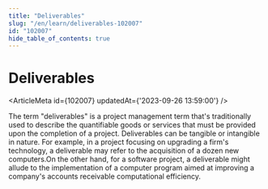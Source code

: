 ```yaml
---
title: "Deliverables"
slug: "/en/learn/deliverables-102007"
id: "102007"
hide_table_of_contents: true
---
```



# Deliverables

<ArticleMeta id={102007} updatedAt={'2023-09-26 13:59:00'} />
<div className='border-solid border-b border-t-0 my-4 border-[var(--ifm-color-gray-300)]' />

The term "deliverables" is a project management term that's traditionally used to describe the quantifiable goods or services that must be provided upon the completion of a project. Deliverables can be tangible or intangible in nature. For example, in a project focusing on upgrading a firm's technology, a deliverable may refer to the acquisition of a dozen new computers.On the other hand, for a software project, a deliverable might allude to the implementation of a computer program aimed at improving a company's accounts receivable computational efficiency.
